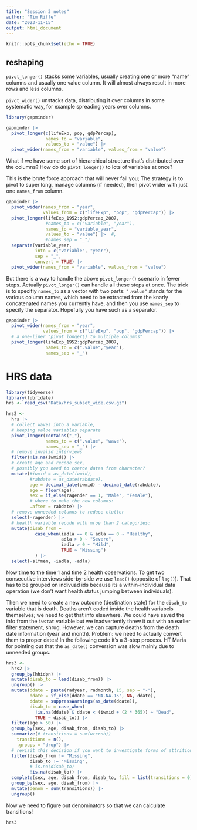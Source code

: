 ```yaml
---
title: "Session 3 notes"
author: "Tim Riffe"
date: "2023-11-15"
output: html_document
---
```


```r
knitr::opts_chunk$set(echo = TRUE)
```

## reshaping

`pivot_longer()` stacks some variables, usually creating one or more "name" columns and usually one value column. It will almost always result in more rows and less columns.

`pivot_wider()` unstacks data, distributing it over columns in some systematic way, for example spreading years over columns.

```r
library(gapminder)

gapminder |> 
  pivot_longer(c(lifeExp, pop, gdpPercap), 
               names_to = "variable", 
               values_to = "value") |> 
  pivot_wider(names_from = "variable", values_from = "value")
```

What if we have some sort of hierarchical structure that's distributed over the columns? How do do `pivot_longer()` to lots of variables at once?

This is the brute force approach that will never fail you; The strategy is to pivot to super long, manage columns (if needed), then pivot wider with just one `names_from` column.
```r
gapminder |> 
  pivot_wider(names_from = "year", 
              values_from = c("lifeExp", "pop", "gdpPercap")) |> 
  pivot_longer(lifeExp_1952:gdpPercap_2007, 
               #names_to = c("variable", "year"),
               names_to = "variable_year",
               values_to = "value") |>  #,
               #names_sep = "_")
  separate(variable_year, 
           into = c("variable", "year"),
           sep = "_", 
           convert = TRUE) |> 
  pivot_wider(names_from = "variable", values_from = "value")
```

But there is a way to handle the above `pivot_longer()` scenario in fewer steps. Actually `pivot_longer()` can handle all these steps at once. The trick is to specifiy `names_to` as a vector with two parts: `".value"` stands for the various column names, which need to be extracted from the knarly concatenated names you currently have, and then you use `names_sep` to specify the separator. Hopefully you have such as a separator.

```r
gapminder |> 
  pivot_wider(names_from = "year", 
              values_from = c("lifeExp", "pop", "gdpPercap")) |> 
  # a one-liner "pivot_longer() to multiple columns"
  pivot_longer(lifeExp_1952:gdpPercap_2007,
               names_to = c(".value","year"),
               names_sep = "_")
```

# HRS data



```r
library(tidyverse)
library(lubridate)
hrs <- read_csv("Data/hrs_subset_wide.csv.gz")

hrs2 <-
  hrs |> 
  # collect waves into a variable, 
  # keeping value variables separate
  pivot_longer(contains("_"),
               names_to = c(".value", "wave"),
               names_sep = "_") |> 
  # remove invalid interviews
  filter(!is.na(iwmid)) |> 
  # create age and recode sex,
  # possibly you need to coerce dates from character?
  mutate(#iwmid = as_date(iwmid),
         #rabdate = as_date(rabdate),
         age = decimal_date(iwmid) - decimal_date(rabdate),
         age = floor(age),
         sex = if_else(ragender == 1, "Male", "Female"),
         # where to make the new columns:
         .after = rabdate) |> 
  # remove unneeded columns to reduce clutter
  select(-ragender) |> 
  # health variable recode with mroe than 2 categories:
  mutate(disab_from = 
           case_when(iadla == 0 & adla == 0 ~ "Healthy",
                     adla > 0 ~ "Severe",
                     iadla > 0 ~ "Mild",
                     TRUE ~ "Missing")
           ) |> 
  select(-slfmem, -iadla, -adla)
```

Now time to the time 1 and time 2 health observations. To get two consecutive interviews side-by-side we use `lead()` (opposite of `lag()`). That has to be grouped on indivuad ids because its a within-individual data operation (we don't want health status jumping between individuals).

Then we need to create a new outcome (destination state) for the `disab_to` variable that is death. Deaths aren't coded inside the health variabels themselves; we need to get that info elsewhere. We could have saved the info from the `iwstat` variable but we inadvertently threw it out with an earlier filter statement, shrug. However, we can capture deaths from the death date information (year and month). Problem: we need to actually convert them to proper dates! In the following code it's a 3-step process. HT Maria for pointing out that the `as_date()` conversion was slow mainly due to unneeded groups.

```r
hrs3 <-
  hrs2 |> 
  group_by(hhidpn) |> 
  mutate(disab_to = lead(disab_from)) |> 
  ungroup() |> 
  mutate(ddate = paste(radyear, radmonth, 15, sep = "-"),
         ddate = if_else(ddate == "NA-NA-15", NA, ddate),
         ddate = suppressWarnings(as_date(ddate)),
         disab_to = case_when(
           !is.na(ddate) & ddate < (iwmid + (2 * 365)) ~ "Dead",
           TRUE ~ disab_to)) |> 
  filter(age > 50) |> 
  group_by(sex, age, disab_from, disab_to) |> 
  summarize(# transitions = sum(wtcrnh))
    transitions = n(),
    .groups = "drop") |> 
  # revisit this decision if you want to investigate forms of attrition.
  filter(disab_from != "Missing",
         disab_to != "Missing",
         # is.na(disab_to)
         !is.na(disab_to)) |> 
  complete(sex, age, disab_from, disab_to, fill = list(transitions = 0)) |> 
  group_by(sex, age, disab_from) |> 
  mutate(denom = sum(transitions)) |> 
  ungroup()
```

Now we need to figure out denominators so that we can calculate transitions!

```r
hrs3 
  
```













